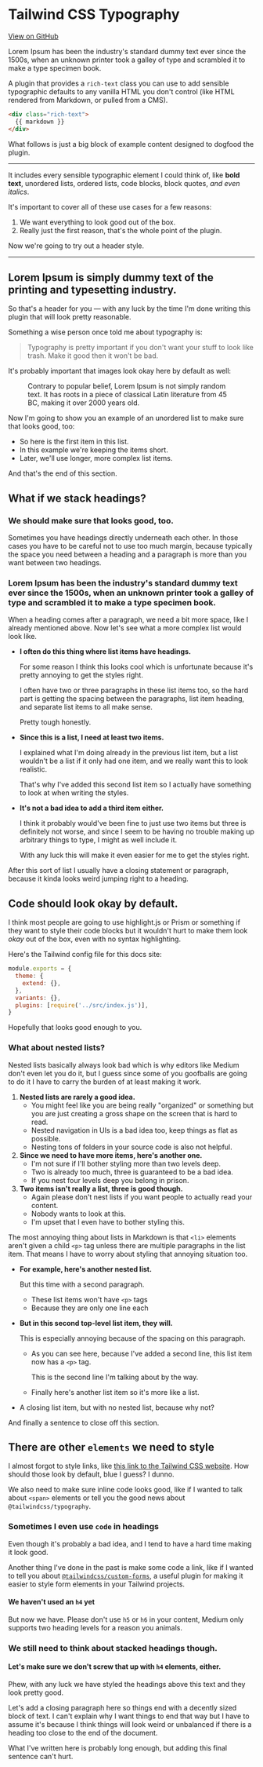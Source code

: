 # Tailwind CSS Typography

[View on GitHub](https://github.com/tailwindcss/typography)

<p className="lead">
  Lorem Ipsum has been the industry's standard dummy text ever since the 1500s,
  when an unknown printer took a galley of type and scrambled it to make a type
  specimen book.
</p>

A plugin that provides a `rich-text` class you can use to add sensible typographic defaults to any vanilla HTML you don't control (like HTML rendered from Markdown, or pulled from a CMS).

```html
<div class="rich-text">
  {{ markdown }}
</div>
```

What follows is just a big block of example content designed to dogfood the plugin.

---

It includes every sensible typographic element I could think of, like **bold text**, unordered lists, ordered lists, code blocks, block quotes, _and even italics_.

It's important to cover all of these use cases for a few reasons:

1. We want everything to look good out of the box.
2. Really just the first reason, that's the whole point of the plugin.

Now we're going to try out a header style.

---

## Lorem Ipsum is simply dummy text of the printing and typesetting industry.

So that's a header for you — with any luck by the time I'm done writing this plugin that will look pretty reasonable.

Something a wise person once told me about typography is:

> Typography is pretty important if you don't want your stuff to look like trash. Make it good then it won't be bad.

It's probably important that images look okay here by default as well:

<figure>
  <img
    src="https://images.unsplash.com/photo-1556740758-90de374c12ad?ixlib=rb-1.2.1&ixid=eyJhcHBfaWQiOjEyMDd9&auto=format&fit=crop&w=1000&q=80"
    alt=""
  />
  <figcaption>
    Contrary to popular belief, Lorem Ipsum is not simply random text. It has
    roots in a piece of classical Latin literature from 45 BC, making it over
    2000 years old.
  </figcaption>
</figure>

Now I'm going to show you an example of an unordered list to make sure that looks good, too:

- So here is the first item in this list.
- In this example we're keeping the items short.
- Later, we'll use longer, more complex list items.

And that's the end of this section.

## What if we stack headings?

### We should make sure that looks good, too.

Sometimes you have headings directly underneath each other. In those cases you have to be careful not to use too much margin, because typically the space you need between a heading and a paragraph is more than you want between two headings.

### Lorem Ipsum has been the industry's standard dummy text ever since the 1500s, when an unknown printer took a galley of type and scrambled it to make a type specimen book.

When a heading comes after a paragraph, we need a bit more space, like I already mentioned above. Now let's see what a more complex list would look like.

- **I often do this thing where list items have headings.**

  For some reason I think this looks cool which is unfortunate because it's pretty annoying to get the styles right.

  I often have two or three paragraphs in these list items too, so the hard part is getting the spacing between the paragraphs, list item heading, and separate list items to all make sense.

  Pretty tough honestly.

- **Since this is a list, I need at least two items.**

  I explained what I'm doing already in the previous list item, but a list wouldn't be a list if it only had one item, and we really want this to look realistic.

  That's why I've added this second list item so I actually have something to look at when writing the styles.

- **It's not a bad idea to add a third item either.**

  I think it probably would've been fine to just use two items but three is definitely not worse, and since I seem to be having no trouble making up arbitrary things to type, I might as well include it.

  With any luck this will make it even easier for me to get the styles right.

After this sort of list I usually have a closing statement or paragraph, because it kinda looks weird jumping right to a heading.

## Code should look okay by default.

I think most people are going to use highlight.js or Prism or something if they want to style their code blocks but it wouldn't hurt to make them look _okay_ out of the box, even with no syntax highlighting.

Here's the Tailwind config file for this docs site:

```js
module.exports = {
  theme: {
    extend: {},
  },
  variants: {},
  plugins: [require('../src/index.js')],
}
```

Hopefully that looks good enough to you.

### What about nested lists?

Nested lists basically always look bad which is why editors like Medium don't even let you do it, but I guess since some of you goofballs are going to do it I have to carry the burden of at least making it work.

1. **Nested lists are rarely a good idea.**
   - You might feel like you are being really "organized" or something but you are just creating a gross shape on the screen that is hard to read.
   - Nested navigation in UIs is a bad idea too, keep things as flat as possible.
   - Nesting tons of folders in your source code is also not helpful.
2. **Since we need to have more items, here's another one.**
   - I'm not sure if I'll bother styling more than two levels deep.
   - Two is already too much, three is guaranteed to be a bad idea.
   - If you nest four levels deep you belong in prison.
3. **Two items isn't really a list, three is good though.**
   - Again please don't nest lists if you want people to actually read your content.
   - Nobody wants to look at this.
   - I'm upset that I even have to bother styling this.

The most annoying thing about lists in Markdown is that `<li>` elements aren't given a child `<p>` tag unless there are multiple paragraphs in the list item. That means I have to worry about styling that annoying situation too.

- **For example, here's another nested list.**

  But this time with a second paragraph.

  - These list items won't have `<p>` tags
  - Because they are only one line each

- **But in this second top-level list item, they will.**

  This is especially annoying because of the spacing on this paragraph.

  - As you can see here, because I've added a second line, this list item now has a `<p>` tag.

    This is the second line I'm talking about by the way.

  - Finally here's another list item so it's more like a list.

- A closing list item, but with no nested list, because why not?

And finally a sentence to close off this section.

## There are other `elements` we need to style

I almost forgot to style links, like [this link to the Tailwind CSS website](https://tailwindcss.com). How should those look by default, blue I guess? I dunno.

We also need to make sure inline code looks good, like if I wanted to talk about `<span>` elements or tell you the good news about `@tailwindcss/typography`.

### Sometimes I even use `code` in headings

Even though it's probably a bad idea, and I tend to have a hard time making it look good.

Another thing I've done in the past is make some code a link, like if I wanted to tell you about [`@tailwindcss/custom-forms`](https://github.com/tailwindcss/custom-forms), a useful plugin for making it easier to style form elements in your Tailwind projects.

#### We haven't used an `h4` yet

But now we have. Please don't use `h5` or `h6` in your content, Medium only supports two heading levels for a reason you animals.

### We still need to think about stacked headings though.

#### Let's make sure we don't screw that up with `h4` elements, either.

Phew, with any luck we have styled the headings above this text and they look pretty good.

Let's add a closing paragraph here so things end with a decently sized block of text. I can't explain why I want things to end that way but I have to assume it's because I think things will look weird or unbalanced if there is a heading too close to the end of the document.

What I've written here is probably long enough, but adding this final sentence can't hurt.

